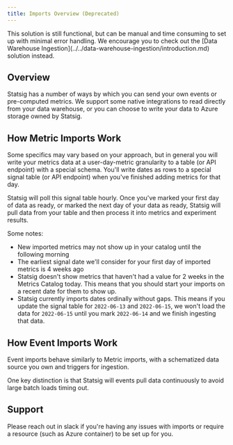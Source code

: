 ```yaml
---
title: Imports Overview (Deprecated)
---
```

<Note>
This solution is still functional, but can be manual and time consuming to set up with minimal error handling. We encourage you to check out the [Data Warehouse Ingestion](../../data-warehouse-ingestion/introduction.md) solution instead.
</Note>

## Overview

Statsig has a number of ways by which you can send your own events or pre-computed metrics. We support some native integrations to read directly from your data warehouse, or you can choose to write your data to Azure storage owned by Statsig.

## How Metric Imports Work

Some specifics may vary based on your approach, but in general you will write your metrics data at a user-day-metric granularity to a table (or API endpoint) with a special schema. You'll write dates as rows to a special signal table (or API endpoint) when you've finished adding metrics for that day.

Statsig will poll this signal table hourly. Once you've marked your first day of data as ready, or marked the next day of your data as ready, Statsig will pull data from your table and then process it into metrics and experiment results.

Some notes:

- New imported metrics may not show up in your catalog until the following morning
- The earliest signal date we'll consider for your first day of imported metrics is 4 weeks ago
- Statsig doesn't show metrics that haven't had a value for 2 weeks in the Metrics Catalog today. This means that you should start your imports on a recent date for them to show up.
- Statsig currently imports dates ordinally without gaps. This means if you update the signal table for `2022-06-13` and `2022-06-15`, we won't load the data for `2022-06-15` until you mark `2022-06-14` and we finish ingesting that data.

## How Event Imports Work

Event imports behave similarly to Metric imports, with a schematized data source you own and triggers for ingestion.

One key distinction is that Statsig will events pull data continuously to avoid large batch loads timing out.

## Support

Please reach out in slack if you're having any issues with imports or require a resource (such as Azure container) to be set up for you.
